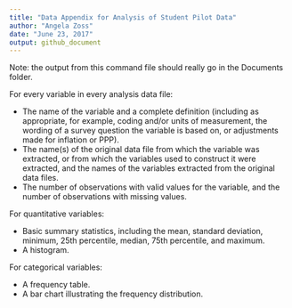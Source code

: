 ```yaml
---
title: "Data Appendix for Analysis of Student Pilot Data"
author: "Angela Zoss"
date: "June 23, 2017"
output: github_document
---
```


Note: the output from this command file should really go in the Documents folder.

For every variable in every analysis data file:

* The name of the variable and a complete definition (including as appropriate, for example, coding and/or units of measurement, the wording of a survey question the variable is based on, or adjustments made for inflation or PPP).
* The name(s) of the original data file from which the variable was extracted, or from which the variables used to construct it were extracted, and the names of the variables extracted from the original data files.
* The number of observations with valid values for the variable, and the number of observations with missing values.

For quantitative variables:

* Basic summary statistics, including the mean, standard deviation, minimum, 25th percentile, median, 75th percentile, and maximum.
* A histogram.

For categorical variables:

* A frequency table.
* A bar chart illustrating the frequency distribution.

